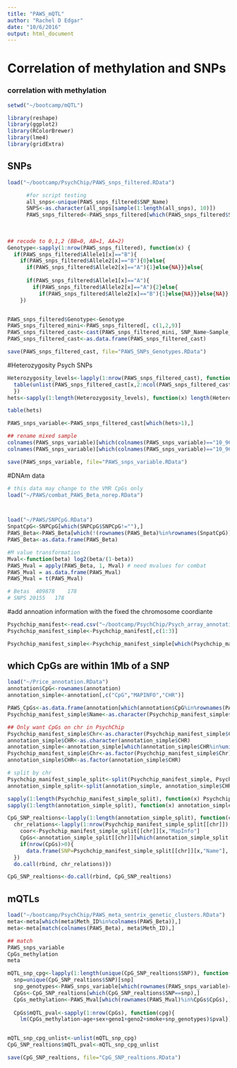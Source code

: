 ```yaml
---
title: "PAWS_mQTL"
author: "Rachel D Edgar"
date: "10/6/2016"
output: html_document
---
```

Correlation of methylation and SNPs
========================================================
### correlation with methylation


```r
setwd("~/bootcamp/mQTL")

library(reshape)
library(ggplot2)
library(RColorBrewer)
library(lme4)
library(gridExtra)
```


## SNPs
```r
load("~/bootcamp/PsychChip/PAWS_snps_filtered.RData")

      #for script testing
      all_snps<-unique(PAWS_snps_filtered$SNP_Name)
      SNPS<-as.character(all_snps[sample(1:length(all_snps), 10)])
      PAWS_snps_filtered<-PAWS_snps_filtered[which(PAWS_snps_filtered$SNP_Name%in%SNPS),]
      
      
      
## recode to 0,1,2 (BB=0, AB=1, AA=2)
Genotype<-sapply(1:nrow(PAWS_snps_filtered), function(x) {
  if(PAWS_snps_filtered$Allele1[x]=="B"){
    if(PAWS_snps_filtered$Allele2[x]=="B"){0}else{
      if(PAWS_snps_filtered$Allele2[x]=="A"){1}else{NA}}}else{
      
      if(PAWS_snps_filtered$Allele1[x]=="A"){
        if(PAWS_snps_filtered$Allele2[x]=="A"){2}else{
          if(PAWS_snps_filtered$Allele2[x]=="B"){1}else{NA}}}else{NA}}      
    })


PAWS_snps_filtered$Genotype<-Genotype
PAWS_snps_filtered_mini<-PAWS_snps_filtered[, c(1,2,9)]
PAWS_snps_filtered_cast<-cast(PAWS_snps_filtered_mini, SNP_Name~Sample_ID) #33039   193
PAWS_snps_filtered_cast<-as.data.frame(PAWS_snps_filtered_cast)

save(PAWS_snps_filtered_cast, file="PAWS_SNPs_Genotypes.RData")
```


#Heterozygosity Psych SNPs
```r
Heterozygosity_levels<-lapply(1:nrow(PAWS_snps_filtered_cast), function(x) {
  table(unlist(PAWS_snps_filtered_cast[x,2:ncol(PAWS_snps_filtered_cast)]))
  })
hets<-sapply(1:length(Heterozygosity_levels), function(x) length(Heterozygosity_levels[[x]]))#12884 no varibility in PAWS 10924 Hets and Homos 9231 hets and 2 Homos

table(hets)

PAWS_snps_variable<-PAWS_snps_filtered_cast[which(hets>1),]

## rename mixed sample
colnames(PAWS_snps_variable)[which(colnames(PAWS_snps_variable)=="10_9630002082_R10C02")]<-"186"
colnames(PAWS_snps_variable)[which(colnames(PAWS_snps_variable)=="10_9630002082_R08C02")]<-"10"

save(PAWS_snps_variable, file="PAWS_snps_variable.RData")
```




#DNAm data
```r
# this data may change to the VMR CpGs only
load("~/PAWS/combat_PAWS_Beta_norep.RData")



load("~/PAWS/SNPCpG.RData")
SnpatCpG<-SNPCpG[which(SNPCpG$SNPCpG!=""),]
PAWS_Beta<-PAWS_Beta[which(!(rownames(PAWS_Beta)%in%rownames(SnpatCpG))),]
PAWS_Beta<-as.data.frame(PAWS_Beta)

#M value transformation
Mval<-function(beta) log2(beta/(1-beta))
PAWS_Mval = apply(PAWS_Beta, 1, Mval) # need mvalues for combat
PAWS_Mval = as.data.frame(PAWS_Mval)
PAWS_Mval = t(PAWS_Mval)

# Betas  409878    178
# SNPS 20155   178
```



#add annoation information with the fixed the chromosome coordiante
```r
Psychchip_manifest<-read.csv("~/bootcamp/PsychChip/Psych_array_annotation.csv", sep="\t") #558741/571078 have a TOP BOT id :)
Psychchip_manifest_simple<-Psychchip_manifest[,c(1:3)]

Psychchip_manifest_simple<-Psychchip_manifest_simple[which(Psychchip_manifest_simple$Name%in%PAWS_snps_variable$SNP_Name),]
```


## which CpGs are within 1Mb of a SNP
```r
load("~/Price_annotation.RData")
annotation$CpG<-rownames(annotation)
annotation_simple<-annotation[,c("CpG","MAPINFO","CHR")]

PAWS_CpGs<-as.data.frame(annotation[which(annotation$CpG%in%rownames(PAWS_Beta)),])
Psychchip_manifest_simple$Name<-as.character(Psychchip_manifest_simple$Name)

## Only want CpGs on chr in PsychChip
Psychchip_manifest_simple$Chr<-as.character(Psychchip_manifest_simple$Chr)
annotation_simple$CHR<-as.character(annotation_simple$CHR)
annotation_simple<-annotation_simple[which(annotation_simple$CHR%in%unique(Psychchip_manifest_simple$Chr)),]
Psychchip_manifest_simple$Chr<-as.factor(Psychchip_manifest_simple$Chr)
annotation_simple$CHR<-as.factor(annotation_simple$CHR)

# split by chr
Psychchip_manifest_simple_split<-split(Psychchip_manifest_simple, Psychchip_manifest_simple$Chr)
annotation_simple_split<-split(annotation_simple, annotation_simple$CHR)

sapply(1:length(Psychchip_manifest_simple_split), function(x) Psychchip_manifest_simple_split[[x]]$Chr[1])
sapply(1:length(annotation_simple_split), function(x) annotation_simple_split[[x]]$CHR[1])

CpG_SNP_realtions<-lapply(1:length(annotation_simple_split), function(chr){
  chr_relations<-lapply(1:nrow(Psychchip_manifest_simple_split[[chr]]), function(x) {
    coor<-Psychchip_manifest_simple_split[[chr]][x,"MapInfo"]
    CpGs<-annotation_simple_split[[chr]][which(annotation_simple_split[[chr]]$MAPINFO>(coor-1000000) & annotation_simple_split[[chr]]$MAPINFO<(coor+1000000)),]
    if(nrow(CpGs)>0){
      data.frame(SNP=Psychchip_manifest_simple_split[[chr]][x,"Name"], CpGs=rownames(CpGs), distance=(coor-CpGs$MAPINFO))}
  })
  do.call(rbind, chr_relations)})

CpG_SNP_realtions<-do.call(rbind, CpG_SNP_realtions) 
```






## mQTLs
```r
load("~/bootcamp/PsychChip/PAWS_meta_sentrix_genetic_clusters.RData")
meta<-meta[which(meta$Meth_ID%in%colnames(PAWS_Beta)),]
meta<-meta[match(colnames(PAWS_Beta), meta$Meth_ID),]

## match
PAWS_snps_variable
CpGs_methylation
meta

mQTL_snp_cpg<-lapply(1:length(unique(CpG_SNP_realtions$SNP)), function(snp){
  snp=unique(CpG_SNP_realtions$SNP)[snp]
  snp_genotypes<-PAWS_snps_variable[which(rownames(PAWS_snps_variable)==snp),]
  CpGs<-CpG_SNP_realtions[which(CpG_SNP_realtions$SNP==snp),]
  CpGs_methylation<-PAWS_Mval[which(rownames(PAWS_Mval)%in%CpGs$CpGs),]
  
  CpGs$mQTL_pval<-sapply(1:nrow(CpGs), function(cpg){
    lm(CpGs_methylation~age+sex+geno1+geno2+smoke+snp_genotypes)$pval})})


mQTL_snp_cpg_unlist<-unlist(mQTL_snp_cpg)
CpG_SNP_realtions$mQTL_pval<-mQTL_snp_cpg_unlist

save(CpG_SNP_realtions, file="CpG_SNP_realtions.RData") 
```

